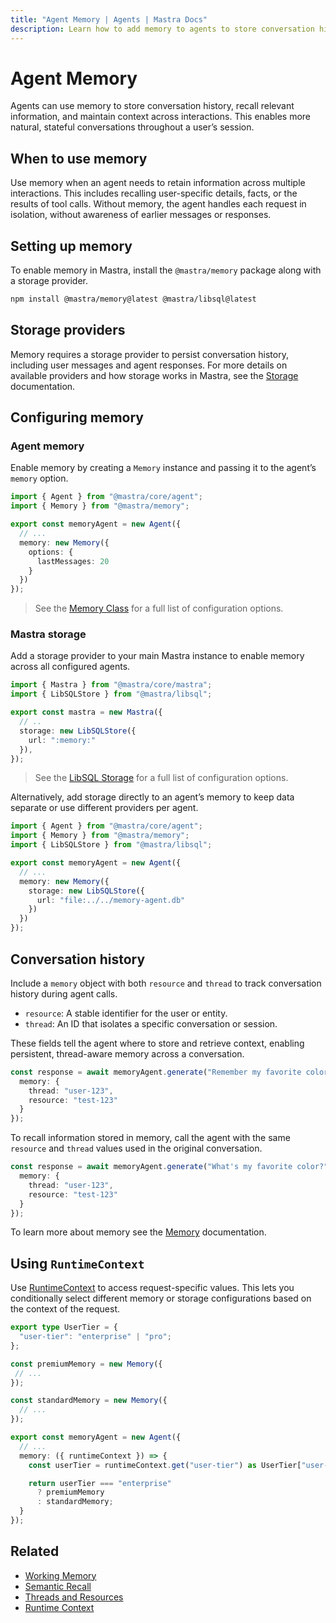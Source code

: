 ```yaml
---
title: "Agent Memory | Agents | Mastra Docs"
description: Learn how to add memory to agents to store conversation history and maintain context across interactions.
---
```



# Agent Memory

Agents can use memory to store conversation history, recall relevant information, and maintain context across interactions. This enables more natural, stateful conversations throughout a user’s session.

## When to use memory

Use memory when an agent needs to retain information across multiple interactions. This includes recalling user-specific details, facts, or the results of tool calls. Without memory, the agent handles each request in isolation, without awareness of earlier messages or responses.

## Setting up memory

To enable memory in Mastra, install the `@mastra/memory` package along with a storage provider.

```bash npm2yarn copy
npm install @mastra/memory@latest @mastra/libsql@latest
```

## Storage providers

Memory requires a storage provider to persist conversation history, including user messages and agent responses. For more details on available providers and how storage works in Mastra, see the [Storage](../server-db/storage.mdx) documentation.

## Configuring memory

<Steps>

### Agent memory

Enable memory by creating a `Memory` instance and passing it to the agent’s `memory` option.

```typescript {6-9} filename="src/mastra/agents/memory-agent.ts" showLineNumbers copy
import { Agent } from "@mastra/core/agent";
import { Memory } from "@mastra/memory";

export const memoryAgent = new Agent({
  // ...
  memory: new Memory({
    options: {
      lastMessages: 20
    }
  })
});
```

> See the [Memory Class](../../reference/memory/Memory.mdx) for a full list of configuration options.

### Mastra storage

Add a storage provider to your main Mastra instance to enable memory across all configured agents.

```typescript {6-8} filename="src/mastra/index.ts" showLineNumbers copy
import { Mastra } from "@mastra/core/mastra";
import { LibSQLStore } from "@mastra/libsql";

export const mastra = new Mastra({
  // ..
  storage: new LibSQLStore({
    url: ":memory:"
  }),
});
```

> See the [LibSQL Storage](../../reference/storage/libsql.mdx) for a full list of configuration options.

</Steps>

Alternatively, add storage directly to an agent’s memory to keep data separate or use different providers per agent.

```typescript {7-10} filename="src/mastra/agents/memory-agent.ts" showLineNumbers copy
import { Agent } from "@mastra/core/agent";
import { Memory } from "@mastra/memory";
import { LibSQLStore } from "@mastra/libsql";

export const memoryAgent = new Agent({
  // ...
  memory: new Memory({
    storage: new LibSQLStore({
      url: "file:../../memory-agent.db"
    })
  })
});
```

## Conversation history

Include a `memory` object with both `resource` and `thread` to track conversation history during agent calls.

- `resource`: A stable identifier for the user or entity.
- `thread`: An ID that isolates a specific conversation or session.

These fields tell the agent where to store and retrieve context, enabling persistent, thread-aware memory across a conversation.

```typescript {3-4}
const response = await memoryAgent.generate("Remember my favorite color is blue.", {
  memory: {
    thread: "user-123",
    resource: "test-123"
  }
});
```

To recall information stored in memory, call the agent with the same `resource` and `thread` values used in the original conversation.

```typescript {3-4}
const response = await memoryAgent.generate("What's my favorite color?", {
  memory: {
    thread: "user-123",
    resource: "test-123"
  }
});
```

To learn more about memory see the [Memory](../memory/overview.mdx) documentation.

## Using `RuntimeContext`

Use [RuntimeContext](../server-db/runtime-context.mdx) to access request-specific values. This lets you conditionally select different memory or storage configurations based on the context of the request.

```typescript filename="src/mastra/agents/memory-agent.ts" showLineNumbers
export type UserTier = {
  "user-tier": "enterprise" | "pro";
};

const premiumMemory = new Memory({
 // ...
});

const standardMemory = new Memory({
  // ...
});

export const memoryAgent = new Agent({
  // ...
  memory: ({ runtimeContext }) => {
    const userTier = runtimeContext.get("user-tier") as UserTier["user-tier"];

    return userTier === "enterprise"
      ? premiumMemory
      : standardMemory;
  }
});
```

## Related

- [Working Memory](../memory/working-memory.mdx)
- [Semantic Recall](../memory/semantic-recall.mdx)
- [Threads and Resources](../memory/threads-and-resources.mdx)
- [Runtime Context](../server-db/runtime-context.mdx)

